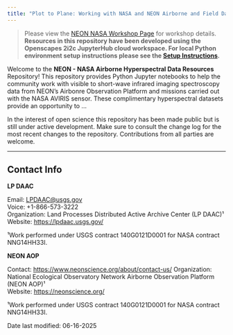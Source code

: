 ```yaml
---
title: "Plot to Plane: Working with NASA and NEON Airborne and Field Datasets"
---
```


> Please view the [NEON NASA Workshop Page](https://NEONScience.github.io/neon-nasa-hsi-workshop/) for workshop details. **Resources in this repository have been developed using the Openscapes 2i2c JupyterHub cloud workspace. For local Python environment setup instructions please see the [Setup Instructions](setup/setup_instructions.md).**

Welcome to the **NEON - NASA Airborne Hyperspectral Data Resources** Repository! This repository provides Python Jupyter notebooks to help the community work with visible to short-wave infrared imaging spectroscopy data from NEON's Airbonre Observation Platform and missions carried out with the NASA AVIRIS sensor. These complimentary hyperspectral datasets provide an opportunity to ...

In the interest of open science this repository has been made public but is still under active development. Make sure to consult the change log for the most recent changes to the repository. Contributions from all parties are welcome.

---

## Contact Info  

**LP DAAC**

Email: <LPDAAC@usgs.gov>  
Voice: +1-866-573-3222  
Organization: Land Processes Distributed Active Archive Center (LP DAAC)¹  
Website: <https://lpdaac.usgs.gov/>   

¹Work performed under USGS contract 140G0121D0001 for NASA contract NNG14HH33I. 

**NEON AOP**

Contact: <https://www.neonscience.org/about/contact-us/>
Organization: National Ecological Observatory Network Airborne Observation Platform (NEON AOP)¹  
Website: <https://neonscience.org/>  

¹Work performed under USGS contract 140G0121D0001 for NASA contract NNG14HH33I. 

Date last modified: 06-16-2025
